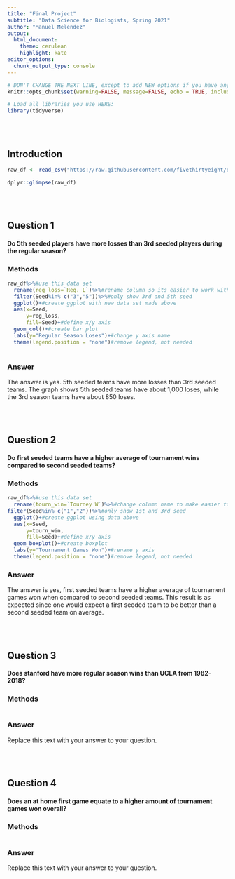```yaml
---
title: "Final Project"
subtitle: "Data Science for Biologists, Spring 2021"
author: "Manuel Melendez"
output:
  html_document:
    theme: cerulean
    highlight: kate
editor_options: 
  chunk_output_type: console
---
```


```r
# DON'T CHANGE THE NEXT LINE, except to add NEW options if you have any.
knitr::opts_chunk$set(warning=FALSE, message=FALSE, echo = TRUE, include = TRUE,fig.width=6,fig.height=4)

# Load all libraries you use HERE:
library(tidyverse)
```

<br><br>

## Introduction

```r
raw_df <- read_csv("https://raw.githubusercontent.com/fivethirtyeight/data/master/ncaa-womens-basketball-tournament/ncaa-womens-basketball-tournament-history.csv")

dplyr::glimpse(raw_df)
```

<br><br>

## Question 1

#### Do 5th seeded players have more losses than 3rd seeded players during the regular season? 

### Methods
```r
raw_df%>%#use this data set
  rename(reg_loss=`Reg. L`)%>%#rename column so its easier to work with
  filter(Seed%in% c("3","5"))%>%#only show 3rd and 5th seed
  ggplot()+#create ggplot with new data set made above
  aes(x=Seed,
      y=reg_loss,
      fill=Seed)+#define x/y axis
  geom_col()+#create bar plot
  labs(y="Regular Season Loses")+#change y axis name
  theme(legend.position = "none")#remove legend, not needed
  
```

### Answer

The answer is yes. 5th seeded teams have more losses than 3rd seeded teams. The graph shows 5th seeded teams have about 1,000 loses, while the 3rd season teams have about 850 loses. 


<br><br>

## Question 2

#### Do first seeded teams have a higher average of tournament wins compared to second seeded teams? 

### Methods
```r
raw_df%>%#use this data set
  rename(tourn_win=`Tourney W`)%>%#change column name to make easier to work with
filter(Seed%in% c("1","2"))%>%#only show 1st and 3rd seed
  ggplot()+#create ggplot using data above
  aes(x=Seed,
      y=tourn_win,
      fill=Seed)+#define x/y axis
  geom_boxplot()+#create boxplot
  labs(y="Tournament Games Won")+#rename y axis
  theme(legend.position = "none")#remove legend, not needed


```

### Answer

The answer is yes, first seeded teams have a higher average of tournament games won when compared to second seeded teams. This result is as expected since one would expect a first seeded team to be better than a second seeded team on average.

<br><br>

## Question 3

#### Does stanford have more regular season wins than UCLA from 1982-2018? 

### Methods
```r


```

### Answer

Replace this text with your answer to your question.


<br><br>

## Question 4

#### Does an at home first game equate to a higher amount of tournament games won overall? 

### Methods
```r


```

### Answer

Replace this text with your answer to your question.

